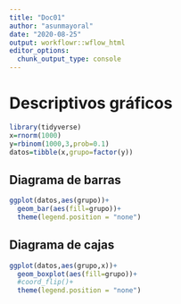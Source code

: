 ```yaml
---
title: "Doc01"
author: "asunmayoral"
date: "2020-08-25"
output: workflowr::wflow_html
editor_options:
  chunk_output_type: console
---
```


# Descriptivos gráficos

```r
library(tidyverse)
x=rnorm(1000)
y=rbinom(1000,3,prob=0.1)
datos=tibble(x,grupo=factor(y))
```

## Diagrama de barras
```r
ggplot(datos,aes(grupo))+
  geom_bar(aes(fill=grupo))+
  theme(legend.position = "none")
```

## Diagrama de cajas
```r
ggplot(datos,aes(grupo,x))+
  geom_boxplot(aes(fill=grupo))+
  #coord_flip()+
  theme(legend.position = "none")
```
